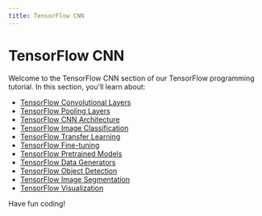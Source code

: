 ```yaml
---
title: TensorFlow CNN
---
```


# TensorFlow CNN

Welcome to the TensorFlow CNN section of our TensorFlow programming tutorial. In this section, you'll learn about:

- [TensorFlow Convolutional Layers](./0-tensorflow-convolutional-layers.mdx)
- [TensorFlow Pooling Layers](./1-tensorflow-pooling-layers.mdx)
- [TensorFlow CNN Architecture](./2-tensorflow-cnn-architecture.mdx)
- [TensorFlow Image Classification](./3-tensorflow-image-classification.mdx)
- [TensorFlow Transfer Learning](./4-tensorflow-transfer-learning.mdx)
- [TensorFlow Fine-tuning](./5-tensorflow-fine-tuning.mdx)
- [TensorFlow Pretrained Models](./6-tensorflow-pretrained-models.mdx)
- [TensorFlow Data Generators](./7-tensorflow-data-generators.mdx)
- [TensorFlow Object Detection](./8-tensorflow-object-detection.mdx)
- [TensorFlow Image Segmentation](./9-tensorflow-image-segmentation.mdx)
- [TensorFlow Visualization](./10-tensorflow-visualization.mdx)

Have fun coding!
